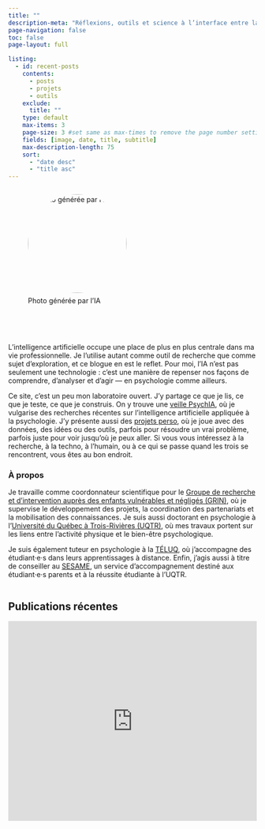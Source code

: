 ```yaml
---
title: ""
description-meta: "Réflexions, outils et science à l’interface entre la psychologie et l’IA"
page-navigation: false
toc: false
page-layout: full

listing:
  - id: recent-posts
    contents: 
      - posts
      - projets
      - outils
    exclude:
      title: ""
    type: default
    max-items: 3
    page-size: 3 #set same as max-times to remove the page number setting
    fields: [image, date, title, subtitle]
    max-description-length: 75
    sort: 
      - "date desc"
      - "title asc"
---
```


:::::: {.hero-heading style="display: flex; align-items: flex-start; gap: 2em; flex-wrap: wrap; justify-content: flex-start; margin-bottom: 2em;"}
::: {style="flex: 0 0 auto; text-align: left;"}
![Photo générée par l'IA](files/profiles/photo-benoit.png){width="200px" style="border-radius: 50%; margin-bottom: 0.5em;"}

[<a href="https://github.com/benplante" target="_blank"><i class="fa fa-github"></i></a> <a href="https://linkedin.com/in/benplante" target="_blank"><i class="fa fa-linkedin"></i></a> <a href="https://orcid.org/0009-0003-5449-427X" target="_blank"><i class="ai ai-orcid"></i></a>]{style="display: inline-flex; gap: 1em; margin-top: 0.5em;"}
:::

:::: {style="flex: 1 1 300px; min-width: 280px;"}
::: {.hero-description style="text-align: left;"}
L’intelligence artificielle occupe une place de plus en plus centrale dans ma vie professionnelle. Je l’utilise autant comme outil de recherche que comme sujet d’exploration, et ce blogue en est le reflet. Pour moi, l’IA n’est pas seulement une technologie : c’est une manière de repenser nos façons de comprendre, d’analyser et d’agir — en psychologie comme ailleurs.

Ce site, c’est un peu mon laboratoire ouvert. J’y partage ce que je lis, ce que je teste, ce que je construis. On y trouve une [veille PsychIA](/posts), où je vulgarise des recherches récentes sur l’intelligence artificielle appliquée à la psychologie. J’y présente aussi des [projets perso](https://benoitplante.github.io/blogue/projects.html), où je joue avec des données, des idées ou des outils, parfois pour résoudre un vrai problème, parfois juste pour voir jusqu’où je peux aller. Si vous vous intéressez à la recherche, à la techno, à l’humain, ou à ce qui se passe quand les trois se rencontrent, vous êtes au bon endroit.

### À propos

Je travaille comme coordonnateur scientifique pour le [Groupe de recherche et d’intervention auprès des enfants vulnérables et négligés (GRIN)](https://oraprdnt.uqtr.uquebec.ca/portail/gscw031?owa_no_site=864), où je supervise le développement des projets, la coordination des partenariats et la mobilisation des connaissances. Je suis aussi doctorant en psychologie à l’[Université du Québec à Trois-Rivières (UQTR)](https://www.uqtr.ca), où mes travaux portent sur les liens entre l’activité physique et le bien-être psychologique.

Je suis également tuteur en psychologie à la [TÉLUQ](https://www.teluq.ca), où j’accompagne des étudiant·e·s dans leurs apprentissages à distance. Enfin, j’agis aussi à titre de conseiller au [SESAME](https://oraprdnt.uqtr.uquebec.ca/portail/gscw031?owa_no_site=401), un service d’accompagnement destiné aux étudiant·e·s parents et à la réussite étudiante à l’UQTR.
:::
::::
::::::

## Publications récentes

::: {#recent-posts}
:::

<!-- Formulaire d’abonnement Brevo -->
<iframe width="540" height="405" scrolling ="no" src="https://sibforms.com/serve/MUIFAJuXpDvH14nAsFXhXmM7v_z4nHcpDJCxRYobbS4dO7G-ovnmEkzoaPhHHEKEPAWRf3EVMvbOumRBiEsM6A50GTewyamCczEPOkwY9jSzdOIhDlnGvyrZJq7_DnhQswAXMCQ4QhEhVv0wZoQ_S-DisWk4a4YeHj6TW3XrELrEZPr4Nv-e2EJt60iSgcFerHiFJzCrIkdm7njy" frameborder="0" scrolling="auto" allowfullscreen style="display: block;margin-left: auto;margin-right: auto;max-width: 100%;"></iframe>





